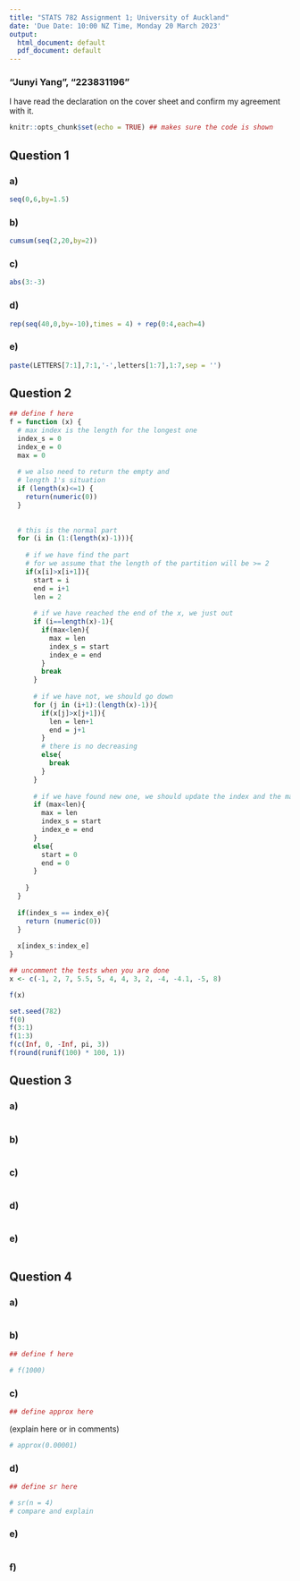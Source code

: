 ```yaml
---
title: "STATS 782 Assignment 1; University of Auckland"
date: 'Due Date: 10:00 NZ Time, Monday 20 March 2023'
output:
  html_document: default
  pdf_document: default
---
```


### "Junyi Yang", "223831196"

I have read the declaration on the cover sheet and confirm my agreement with it.


```r
knitr::opts_chunk$set(echo = TRUE) ## makes sure the code is shown
```


## Question 1

### a)

```r
seq(0,6,by=1.5)
```

### b)

```r
cumsum(seq(2,20,by=2))
```

### c)

```r
abs(3:-3)
```

### d)

```r
rep(seq(40,0,by=-10),times = 4) + rep(0:4,each=4)
```

### e)

```r
paste(LETTERS[7:1],7:1,'-',letters[1:7],1:7,sep = '')
```



## Question 2

```r
## define f here
f = function (x) {
  # max index is the length for the longest one
  index_s = 0
  index_e = 0
  max = 0
  
  # we also need to return the empty and 
  # length 1's situation 
  if (length(x)<=1) {
    return(numeric(0))
  }
  
  
  # this is the normal part
  for (i in (1:(length(x)-1))){
    
    # if we have find the part
    # for we assume that the length of the partition will be >= 2
    if(x[i]>x[i+1]){
      start = i
      end = i+1
      len = 2
      
      # if we have reached the end of the x, we just out
      if (i==length(x)-1){
        if(max<len){
          max = len
          index_s = start
          index_e = end
        }
        break
      }
      
      # if we have not, we should go down
      for (j in (i+1):(length(x)-1)){
        if(x[j]>x[j+1]){
          len = len+1
          end = j+1
        }
        # there is no decreasing 
        else{
          break
        }
      }
      
      # if we have found new one, we should update the index and the max value
      if (max<len){
        max = len
        index_s = start
        index_e = end
      }
      else{
        start = 0
        end = 0
      }
    
    }
  }
  
  if(index_s == index_e){
    return (numeric(0))
  }
  
  x[index_s:index_e]
}
```

```r
## uncomment the tests when you are done
x <- c(-1, 2, 7, 5.5, 5, 4, 4, 3, 2, -4, -4.1, -5, 8)

f(x)

set.seed(782)
f(0)
f(3:1)
f(1:3)
f(c(Inf, 0, -Inf, pi, 3))
f(round(runif(100) * 100, 1))
```


## Question 3

### a)

```r

```

### b)

```r

```

### c)

```r

```

### d)

```r

```

### e)

```r

```


## Question 4

### a)

```r

```

### b)

```r
## define f here

# f(1000)
```

### c)

```r
## define approx here

```
(explain here or in comments)

```r
# approx(0.00001)
```

### d)

```r
## define sr here

# sr(n = 4)
# compare and explain
```

### e)

```r

```

### f)

```r

```
